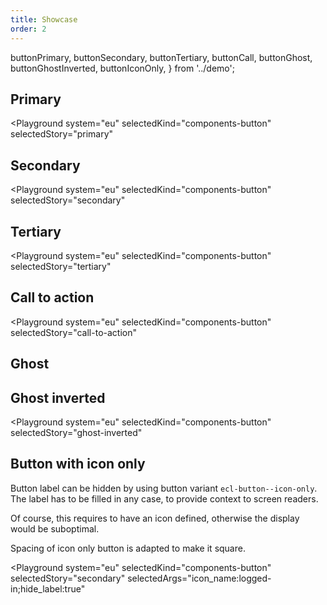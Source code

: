 ```yaml
---
title: Showcase
order: 2
---
```


  buttonPrimary,
  buttonSecondary,
  buttonTertiary,
  buttonCall,
  buttonGhost,
  buttonGhostInverted,
  buttonIconOnly,
} from '../demo';

## Primary

<Playground
  system="eu"
  selectedKind="components-button"
  selectedStory="primary"
>
  <Html markup={buttonPrimary} />
</Playground>

## Secondary

<Playground
  system="eu"
  selectedKind="components-button"
  selectedStory="secondary"
>
  <Html markup={buttonSecondary} />
</Playground>

## Tertiary

<Playground
  system="eu"
  selectedKind="components-button"
  selectedStory="tertiary"
>
  <Html markup={buttonTertiary} />
</Playground>

## Call to action

<Playground
  system="eu"
  selectedKind="components-button"
  selectedStory="call-to-action"
>
  <Html markup={buttonCall} />
</Playground>

## Ghost

<Playground system="eu" selectedKind="components-button" selectedStory="ghost">
  <Html markup={buttonGhost} />
</Playground>

## Ghost inverted

<Playground
  system="eu"
  selectedKind="components-button"
  selectedStory="ghost-inverted"
>
  <Html
    extraClasses="ecl-u-pa-s ecl-u-bg-dark ecl-u-type-color-white"
    markup={buttonGhostInverted}
  />
</Playground>

## Button with icon only

Button label can be hidden by using button variant `ecl-button--icon-only`. The label has to be filled in any case, to provide context to screen readers.

Of course, this requires to have an icon defined, otherwise the display would be suboptimal.

Spacing of icon only button is adapted to make it square.

<Playground
  system="eu"
  selectedKind="components-button"
  selectedStory="secondary"
  selectedArgs="icon_name:logged-in;hide_label:true"
>
  <Html markup={buttonIconOnly} />
</Playground>
